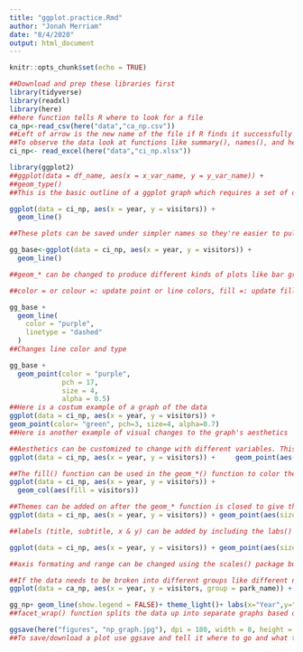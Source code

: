 ```yaml
---
title: "ggplot.practice.Rmd"
author: "Jonah Merriam"
date: "8/4/2020"
output: html_document
---
```


```r
knitr::opts_chunk$set(echo = TRUE)
```

```r
##Download and prep these libraries first
library(tidyverse)
library(readxl)
library(here)
##here function tells R where to look for a file
ca_np<-read_csv(here("data","ca_np.csv"))
##Left of arrow is the new name of the file if R finds it successfully (check the global environment for it)
##To observe the data look at functions like summary(), names(), and head() to get a better idea of the data structure 
ci_np<- read_excel(here("data","ci_np.xlsx"))
```

```r
library(ggplot2)
##ggplot(data = df_name, aes(x = x_var_name, y = y_var_name)) + 
##geom_type()
##This is the basic outline of a ggplot graph which requires a set of data, x &y variables, and the type of graph is determined by the geom_type

ggplot(data = ci_np, aes(x = year, y = visitors)) +
  geom_line()

##These plots can be saved under simpler names so they're easier to pull up

gg_base<-ggplot(data = ci_np, aes(x = year, y = visitors)) +
  geom_line()

##geom_* can be changed to produce different kinds of plots like bar graphs (col) point graphs (point) line graphs (line) ect

```

```r
##color = or colour =: update point or line colors, fill =: update fill color for objects with areas, linetype =: update the line type (dashed, long dash, etc.), pch =: update the point style, size =: update the element size (e.g. of points or line thickness), alpha =: update element opacity (1 = opaque, 0 = transparent)

gg_base +
  geom_line(
    color = "purple",
    linetype = "dashed"
  )
##Changes line color and type

gg_base + 
  geom_point(color = "purple",
             pch = 17,
             size = 4,
             alpha = 0.5)
##Here is a costum example of a graph of the data
ggplot(data = ci_np, aes(x = year, y = visitors)) +
geom_point(color= "green", pch=3, size=4, alpha=0.7)
##Here is another example of visual changes to the graph's aesthetics  

##Aesthetics can be customized to change with different variables. This is done by the function aes() and those variables are found within () and within the geom_* function's () aswell 
ggplot(data = ci_np, aes(x = year, y = visitors)) +     geom_point(aes(size=visitors, color=visitors), alpha = 0.5)

##The fill() function can be used in the geom_*() function to color the differences in the variables into the plot based on a color spectrum
ggplot(data = ci_np, aes(x = year, y = visitors)) + 
  geom_col(aes(fill = visitors))
```

```r
##Themes can be added on after the geom_* function is closed to give the graph a theme() 
ggplot(data = ci_np, aes(x = year, y = visitors)) + geom_point(aes(size=visitors,color=visitors),alpha=0.5)+ theme_minimal()

```

```r
##labels (title, subtitle, x & y) can be added by including the labs() function 

ggplot(data = ci_np, aes(x = year, y = visitors)) + geom_point(aes(size=visitors,color=visitors),alpha=0.5)+ theme_bw()+ labs(x="Year", y="Annual Park Visitors", title="Channel Islands NP Visitation", subtitle = "(1963-2016)")

##axis formating and range can be changed using the scales() package but not exactly sure how
```

```r
##If the data needs to be broken into different groups like different national parks in this case then the group= in the aes() function will separate out the different groups in that column 
ggplot(data = ca_np, aes(x = year, y = visitors, group = park_name)) + geom_line()

```

```r
gg_np+ geom_line(show.legend = FALSE)+ theme_light()+ labs(x="Year",y="annual Visitors")+ facet_wrap(~park_name)
##facet_wrap() function splits the data up into separate graphs based on the variable you give it
```

```r
ggsave(here("figures", "np_graph.jpg"), dpi = 180, width = 8, height = 7)
##To save/download a plot use ggsave and tell it where to go and what to call it
```

